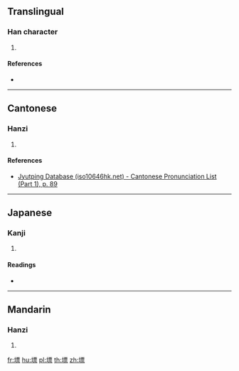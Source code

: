 ==Translingual==

===Han character===
{{Han char|rn=32|rad=土|as=11|sn=14|four=41191|canj=GMWF|ids=⿰土票}}

# {{defn|Han|sort=土11}}

====References====
* {{Han ref|kx=0237.140|dkj=05406|dj=0475.210|hdz=10478.120|uh=5882|ud=22658|bh=E164|bd=57700}}

----

==Cantonese==

===Hanzi===
{{yue-hanzi|jyut=[[biu1]]|y=biu1}}

# {{defn|lang=yue|sort=土11}}

====References====
* [http://www.iso10646hk.net/jp/document/download.jsp Jyutping Database (iso10646hk.net) - Cantonese Pronunciation List (Part 1), p. 89]

----

==Japanese==

===Kanji===
{{ja-kanji|grade=|rs=土11}}

# {{defn|lang=ja|sort=土11}}

====Readings====
* {{ja-readings|on=[[ひょう]] (hyō), [[へう]] (heu)|kun=}}

----

==Mandarin==

===Hanzi===
{{cmn-hanzi|pin=[[biāo]] ([[biao1]])|wg=piao<sup>1</sup>}}

# {{defn|lang=cmn|sort=土11}}

[[fr:墂]]
[[hu:墂]]
[[pl:墂]]
[[th:墂]]
[[zh:墂]]